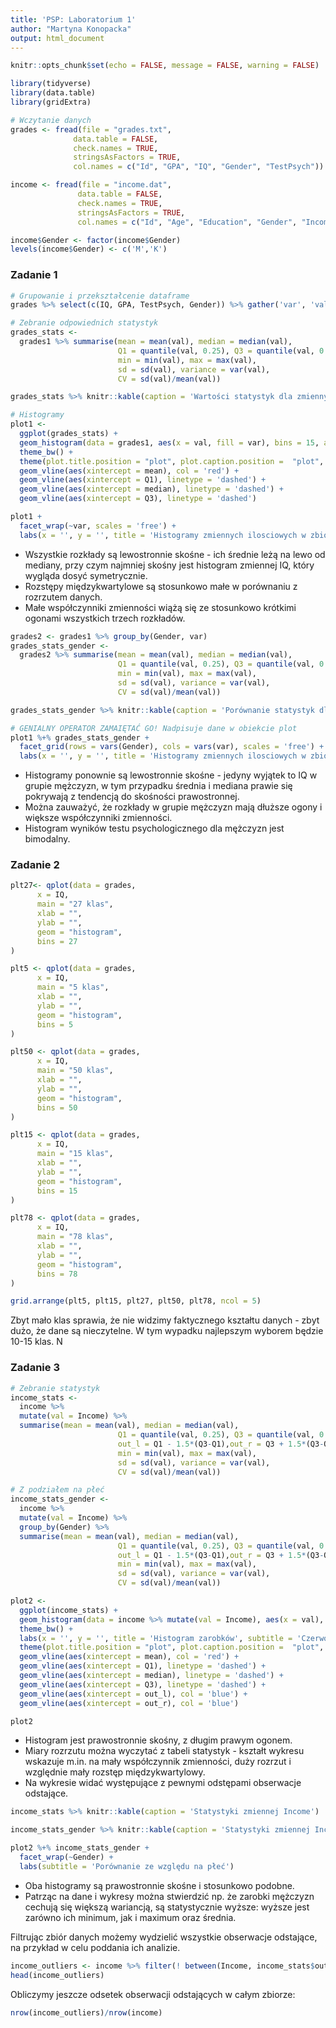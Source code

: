 ```yaml
---
title: 'PSP: Laboratorium 1'
author: "Martyna Konopacka"
output: html_document
---
```


```r
knitr::opts_chunk$set(echo = FALSE, message = FALSE, warning = FALSE)
```

```r
library(tidyverse)
library(data.table)
library(gridExtra)

# Wczytanie danych
grades <- fread(file = "grades.txt", 
              data.table = FALSE, 
              check.names = TRUE, 
              stringsAsFactors = TRUE,
              col.names = c("Id", "GPA", "IQ", "Gender", "TestPsych"))

income <- fread(file = "income.dat", 
               data.table = FALSE, 
               check.names = TRUE, 
               stringsAsFactors = TRUE,
               col.names = c("Id", "Age", "Education", "Gender", "Income", "Sector"))

income$Gender <- factor(income$Gender)
levels(income$Gender) <- c('M','K')
```

###  Zadanie 1
```r
# Grupowanie i przekształcenie dataframe
grades %>% select(c(IQ, GPA, TestPsych, Gender)) %>% gather('var', 'val', GPA, TestPsych, IQ) %>% group_by(var) -> grades1

# Zebranie odpowiednich statystyk
grades_stats <- 
  grades1 %>% summarise(mean = mean(val), median = median(val),
                        Q1 = quantile(val, 0.25), Q3 = quantile(val, 0.75),
                        min = min(val), max = max(val),
                        sd = sd(val), variance = var(val),
                        CV = sd(val)/mean(val)) 

grades_stats %>% knitr::kable(caption = 'Wartości statystyk dla zmiennych ilościowych w zbiorze grades.txt')

# Histogramy
plot1 <-
  ggplot(grades_stats) +
  geom_histogram(data = grades1, aes(x = val, fill = var), bins = 15, alpha = 0.4) +
  theme_bw() +
  theme(plot.title.position = "plot", plot.caption.position =  "plot", legend.position = "none") +
  geom_vline(aes(xintercept = mean), col = 'red') +
  geom_vline(aes(xintercept = Q1), linetype = 'dashed') +
  geom_vline(aes(xintercept = median), linetype = 'dashed') +
  geom_vline(aes(xintercept = Q3), linetype = 'dashed')

plot1 + 
  facet_wrap(~var, scales = 'free') + 
  labs(x = '', y = '', title = 'Histogramy zmiennych ilosciowych w zbiorze grades.txt', subtitle = 'Linią ciągłą zaznaczono średnie, liniami przerywanymi kwartyle 25%, 50%, 75%')
```

* Wszystkie rozkłady są lewostronnie skośne - ich średnie leżą na lewo od mediany, przy czym najmniej skośny jest histogram zmiennej IQ, który wygląda dosyć symetrycznie. 
* Rozstępy międzykwartylowe są stosunkowo małe w porównaniu z rozrzutem danych.
* Małe współczynniki zmienności wiążą się ze stosunkowo krótkimi ogonami wszystkich trzech rozkładów.

```r
grades2 <- grades1 %>% group_by(Gender, var) 
grades_stats_gender <- 
  grades2 %>% summarise(mean = mean(val), median = median(val),
                        Q1 = quantile(val, 0.25), Q3 = quantile(val, 0.75),
                        min = min(val), max = max(val),
                        sd = sd(val), variance = var(val),
                        CV = sd(val)/mean(val)) 

grades_stats_gender %>% knitr::kable(caption = 'Porównanie statystyk dla zmiennych ilościowych ze względu na płeć')

# GENIALNY OPERATOR ZAMAIĘTAĆ GO! Nadpisuje dane w obiekcie plot
plot1 %+% grades_stats_gender +
  facet_grid(rows = vars(Gender), cols = vars(var), scales = 'free') +
  labs(x = '', y = '', title = 'Histogramy zmiennych ilosciowych w zbiorze grades.txt', subtitle = 'Porównanie wyników ze względu na płeć')
```

* Histogramy ponownie są lewostronnie skośne - jedyny wyjątek to IQ w grupie mężczyzn, w tym przypadku średnia i mediana prawie się pokrywają z tendencją do skośności prawostronnej. 
* Można zauważyć, że rozkłady w grupie mężczyzn mają dłuższe ogony i większe współczynniki zmienności. 
* Histogram wyników testu psychologicznego dla mężczyzn jest bimodalny.

### Zadanie 2
```r
plt27<- qplot(data = grades,
      x = IQ,
      main = "27 klas",
      xlab = "",
      ylab = "",
      geom = "histogram",
      bins = 27
)

plt5 <- qplot(data = grades,
      x = IQ,
      main = "5 klas",
      xlab = "",
      ylab = "",
      geom = "histogram",
      bins = 5
)

plt50 <- qplot(data = grades,
      x = IQ,
      main = "50 klas",
      xlab = "",
      ylab = "",
      geom = "histogram",
      bins = 50
)

plt15 <- qplot(data = grades,
      x = IQ,
      main = "15 klas",
      xlab = "",
      ylab = "",
      geom = "histogram",
      bins = 15
)

plt78 <- qplot(data = grades,
      x = IQ,
      main = "78 klas",
      xlab = "",
      ylab = "",
      geom = "histogram",
      bins = 78
)
```

```r
grid.arrange(plt5, plt15, plt27, plt50, plt78, ncol = 5)
```

Zbyt mało klas sprawia, że nie widzimy faktycznego kształtu danych - zbyt dużo, że dane są nieczytelne. W tym wypadku najlepszym wyborem będzie 10-15 klas. N

### Zadanie 3
```r
# Zebranie statystyk
income_stats <- 
  income %>%
  mutate(val = Income) %>%
  summarise(mean = mean(val), median = median(val),
                        Q1 = quantile(val, 0.25), Q3 = quantile(val, 0.75), 
                        out_l = Q1 - 1.5*(Q3-Q1),out_r = Q3 + 1.5*(Q3-Q1),
                        min = min(val), max = max(val),
                        sd = sd(val), variance = var(val),
                        CV = sd(val)/mean(val)) 

# Z podziałem na płeć
income_stats_gender <- 
  income %>%
  mutate(val = Income) %>%
  group_by(Gender) %>%
  summarise(mean = mean(val), median = median(val),
                        Q1 = quantile(val, 0.25), Q3 = quantile(val, 0.75), 
                        out_l = Q1 - 1.5*(Q3-Q1),out_r = Q3 + 1.5*(Q3-Q1),
                        min = min(val), max = max(val),
                        sd = sd(val), variance = var(val),
                        CV = sd(val)/mean(val)) 

plot2 <-
  ggplot(income_stats) +
  geom_histogram(data = income %>% mutate(val = Income), aes(x = val), bins = 15, alpha = 0.4) +
  theme_bw() +
  labs(x = '', y = '', title = 'Histogram zarobków', subtitle = 'Czerwoną linią zaznaczono średnie, liniami przerywanymi kwartyle, a niebieskimi progi obserwacji odstających') +
  theme(plot.title.position = "plot", plot.caption.position =  "plot", legend.position = "none") +
  geom_vline(aes(xintercept = mean), col = 'red') +
  geom_vline(aes(xintercept = Q1), linetype = 'dashed') +
  geom_vline(aes(xintercept = median), linetype = 'dashed') +
  geom_vline(aes(xintercept = Q3), linetype = 'dashed') +
  geom_vline(aes(xintercept = out_l), col = 'blue') +
  geom_vline(aes(xintercept = out_r), col = 'blue') 

plot2
```

* Histogram jest prawostronnie skośny, z długim prawym ogonem.
* Miary rozrzutu można wyczytać z tabeli statystyk - kształt wykresu wskazuje m.in. na mały współczynnik zmienności, duży rozrzut i względnie mały rozstęp międzykwartylowy.
* Na wykresie widać występujące z pewnymi odstępami obserwacje odstające.

```r
income_stats %>% knitr::kable(caption = 'Statystyki zmiennej Income')
```
```r
income_stats_gender %>% knitr::kable(caption = 'Statystyki zmiennej Income')

plot2 %+% income_stats_gender +
  facet_wrap(~Gender) +
  labs(subtitle = 'Porównanie ze względu na płeć')
```

* Oba histogramy są prawostronnie skośne i stosunkowo podobne.
* Patrząc na dane i wykresy można stwierdzić np. że zarobki mężczyzn cechują się większą wariancją,
są statystycznie wyższe: wyższe jest zarówno ich minimum, jak i maximum oraz średnia.

Filtrując zbiór danych możemy wydzielić wszystkie obserwacje odstające, na przykład w celu poddania ich analizie.
```r
income_outliers <- income %>% filter(! between(Income, income_stats$out_l, income_stats$out_r))
head(income_outliers)
```

Obliczymy jeszcze odsetek obserwacji odstających w całym zbiorze:
```r
nrow(income_outliers)/nrow(income)
```

